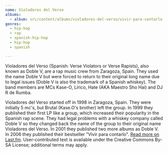 ```yaml
---
name: Violadores del Verso
albums:
  - album: src/content/albums/violadores-del-verso/vivir-para-contarlo.mdx
genres:
  - hip-hop
  - rap
  - spanish-hip-hop
  - hip-hop
  - spanish

---
```


 Violadores del Verso (Spanish: Verse Violators or Verse Rapists), also known as Doble V, are a rap music crew from Zaragoza, Spain. They used the name Doble V but were forced to return to their original long name due to legal issues (Doble V is also the trademark of a Spanish whiskey). The band members are MCs Kase-O, Lírico, Hate (AKA Maestro Sho Hai) and DJ R de Rumba.

Violadores del Verso started off in 1998 in Zaragoza, Spain. They were initially 5 mc's, but Brutal (Kase.O's brother) left the group. In 1999 they published their first LP like a group, which increased their popularity in the Spanish rap scene. They had legal problems with a whiskey company called Doble V so they changed back the name of the group to their original name Violadores del Verso. In 2001 they published two more albums as Doble V. In 2006 they published their bestseller "Vivir para contarlo". <a href="https://www.last.fm/music/Violadores+del+Verso">Read more on Last.fm</a>. User-contributed text is available under the Creative Commons By-SA License; additional terms may apply.
 